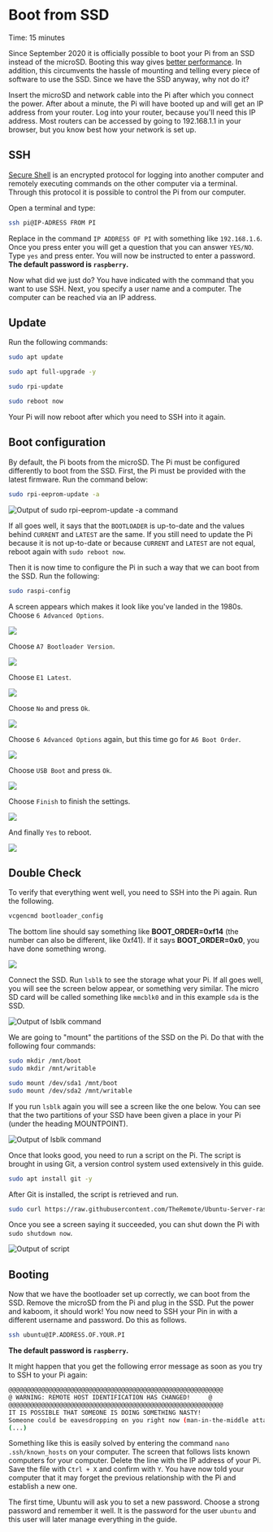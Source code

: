 
# Boot from SSD

<Callout emoji="&#x2139;">
	Time: 15 minutes
</Callout>

Since September 2020 it is officially possible to boot your Pi from an SSD instead of the microSD. Booting this way gives [better performance](https://www.tomshardware.com/news/raspberry-pi-4-ssd-test,39811.html). In addition, this circumvents the hassle of mounting and telling every piece of software to use the SSD. Since we have the SSD anyway, why not do it?

Insert the microSD and network cable into the Pi after which you connect the power. After about a minute, the Pi will have booted up and will get an IP address from your router. Log into your router, because you'll need this IP address. Most routers can be accessed by going to 192.168.1.1 in your browser, but you know best how your network is set up.

## SSH

[Secure Shell](https://nl.wikipedia.org/wiki/Secure_Shell) is an encrypted protocol for logging into another computer and remotely executing commands on the other computer via a terminal. Through this protocol it is possible to control the Pi from our computer.

Open a terminal and type:

```bash
ssh pi@IP-ADRESS FROM PI
```

Replace in the command `IP ADDRESS OF PI` with something like `192.168.1.6`. Once you press enter you will get a question that you can answer `YES/NO`. Type `yes` and press enter. You will now be instructed to enter a password. **The default password is `raspberry`.**

Now what did we just do? You have indicated with the command that you want to use SSH. Next, you specify a user name and a computer. The computer can be reached via an IP address.

## Update

Run the following commands:

```bash
sudo apt update
```

```bash
sudo apt full-upgrade -y
```

```bash
sudo rpi-update
```

```bash
sudo reboot now
```

Your Pi will now reboot after which you need to SSH into it again.

## Boot configuration

By default, the Pi boots from the microSD. The Pi must be configured differently to boot from the SSD. First, the Pi must be provided with the latest firmware. Run the command below:

```bash
sudo rpi-eeprom-update -a
```

![Output of `sudo rpi-eeprom-update -a` command](/bootfromssd.png)

If all goes well, it says that the `BOOTLOADER` is up-to-date and the values behind `CURRENT` and `LATEST` are the same. If you still need to update the Pi because it is not up-to-date or because `CURRENT` and `LATEST` are not equal, reboot again with `sudo reboot now`.

Then it is now time to configure the Pi in such a way that we can boot from the SSD. Run the following:

```bash
sudo raspi-config
```

A screen appears which makes it look like you've landed in the 1980s. Choose `6 Advanced Options`.

![](/6-advancedoptions.png)

Choose `A7 Bootloader Version`.

![](/a7-bootversion.png)

Choose `E1 Latest`.

![](/e1-latest.png)

Choose `No` and press `Ok`.

![](/nope.png)

Choose `6 Advanced Options` again, but this time go for `A6 Boot Order`.

![](/a6-bootorder.png)

Choose `USB Boot` and press `Ok`.

![](/usbboot.png)

Choose `Finish` to finish the settings.

![](/finish.png)

And finally `Yes` to reboot.

![](/reboot.png)

## Double Check

To verify that everything went well, you need to SSH into the Pi again. Run the following.

```bash
vcgencmd bootloader_config
```

The bottom line should say something like **BOOT_ORDER=0xf14** (the number can also be different, like 0xf41). If it says **BOOT_ORDER=0x0**, you have done something wrong.

![](/check.png)

Connect the SSD. Run `lsblk` to see the storage what your Pi. If all goes well, you will see the screen below appear, or something very similar. The micro SD card will be called something like `mmcblk0` and in this example `sda` is the SSD.

![Output of `lsblk` command](/lsblk.png)

We are going to "mount" the partitions of the SSD on the Pi. Do that with the following four commands:

```bash
sudo mkdir /mnt/boot
sudo mkdir /mnt/writable

sudo mount /dev/sda1 /mnt/boot
sudo mount /dev/sda2 /mnt/writable
```

If you run `lsblk` again you will see a screen like the one below. You can see that the two partitions of your SSD have been given a place in your Pi (under the heading MOUNTPOINT).

![Output of `lsblk` command](/mounted.png)

Once that looks good, you need to run a script on the Pi. The script is brought in using Git, a version control system used extensively in this guide.

```bash
sudo apt install git -y
```

After Git is installed, the script is retrieved and run.

```bash
sudo curl https://raw.githubusercontent.com/TheRemote/Ubuntu-Server-raspi4-unofficial/master/BootFix.sh | sudo bash
```

Once you see a screen saying it succeeded, you can shut down the Pi with `sudo shutdown now`.

![Output of script](/script.png)
## Booting

Now that we have the bootloader set up correctly, we can boot from the SSD. Remove the microSD from the Pi and plug in the SSD. Put the power and kaboom, it should work! You now need to SSH your Pin in with a different username and password. Do this as follows.

```bash
ssh ubuntu@IP.ADDRESS.OF.YOUR.PI
```

**The default password is `raspberry`.**

It might happen that you get the following error message as soon as you try to SSH to your Pi again:

```bash
@@@@@@@@@@@@@@@@@@@@@@@@@@@@@@@@@@@@@@@@@@@@@@@@@@@@@@@@@@@
@ WARNING: REMOTE HOST IDENTIFICATION HAS CHANGED!     @
@@@@@@@@@@@@@@@@@@@@@@@@@@@@@@@@@@@@@@@@@@@@@@@@@@@@@@@@@@@
IT IS POSSIBLE THAT SOMEONE IS DOING SOMETHING NASTY!
Someone could be eavesdropping on you right now (man-in-the-middle attack)!
(...)
```

Something like this is easily solved by entering the command `nano .ssh/known_hosts` on your computer. The screen that follows lists known computers for your computer. Delete the line with the IP address of your Pi. Save the file with `Ctrl + X` and confirm with `Y`. You have now told your computer that it may forget the previous relationship with the Pi and establish a new one.

The first time, Ubuntu will ask you to set a new password. Choose a strong password and remember it well. It is the password for the user `ubuntu` and this user will later manage everything in the guide.
